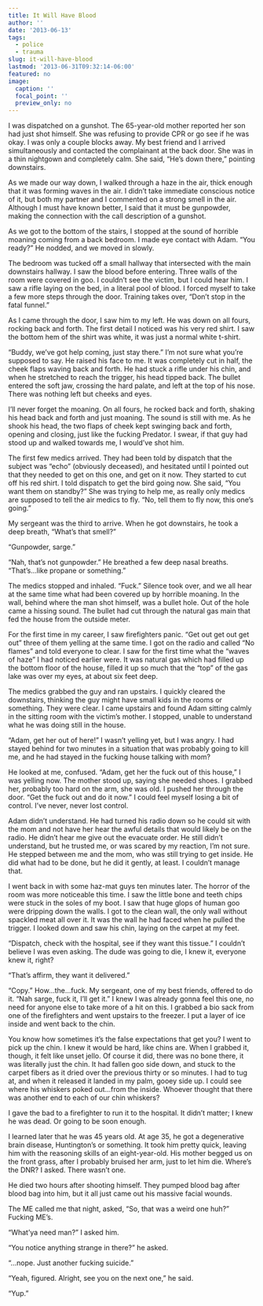 ```yaml
---
title: It Will Have Blood
author: ''
date: '2013-06-13'
tags:
  - police
  - trauma
slug: it-will-have-blood
lastmod: '2013-06-31T09:32:14-06:00'
featured: no
image:
  caption: ''
  focal_point: ''
  preview_only: no
---
```


I was dispatched on a gunshot. The 65-year-old mother reported her son had just shot himself. She was refusing to provide CPR or go see if he was okay. I was only a couple blocks away. My best friend and I arrived simultaneously and contacted the complainant at the back door. She was in a thin nightgown and completely calm. She said, "He's down there," pointing downstairs.

As we made our way down, I walked through a haze in the air, thick enough that it was forming waves in the air. I didn't take immediate conscious notice of it, but both my partner and I commented on a strong smell in the air. Although I must have known better, I said that it must be gunpowder, making the connection with the call description of a gunshot.

As we got to the bottom of the stairs, I stopped at the sound of horrible moaning coming from a back bedroom. I made eye contact with Adam. "You ready?" He nodded, and we moved in slowly.

The bedroom was tucked off a small hallway that intersected with the main downstairs hallway. I saw the blood before entering. Three walls of the room were covered in goo. I couldn't see the victim, but I could hear him. I saw a rifle laying on the bed, in a literal pool of blood. I forced myself to take a few more steps through the door. Training takes over, "Don't stop in the fatal funnel."

As I came through the door, I saw him to my left. He was down on all fours, rocking back and forth. The first detail I noticed was his very red shirt. I saw the bottom hem of the shirt was white, it was just a normal white t-shirt.

"Buddy, we've got help coming, just stay there." I'm not sure what you're supposed to say. He raised his face to me. It was completely cut in half, the cheek flaps waving back and forth. He had stuck a rifle under his chin, and when he stretched to reach the trigger, his head tipped back. The bullet entered the soft jaw, crossing the hard palate, and left at the top of his nose. There was nothing left but cheeks and eyes.

I'll never forget the moaning. On all fours, he rocked back and forth, shaking his head back and forth and just moaning. The sound is still with me. As he shook his head, the two flaps of cheek kept swinging back and forth, opening and closing, just like the fucking Predator. I swear, if that guy had stood up and walked towards me, I would've shot him.

The first few medics arrived. They had been told by dispatch that the subject was "echo" (obviously deceased), and hesitated until I pointed out that they needed to get on this one, and get on it now. They started to cut off his red shirt. I told dispatch to get the bird going now. She said, "You want them on standby?" She was trying to help me, as really only medics are supposed to tell the air medics to fly. "No, tell them to fly now, this one's going."

My sergeant was the third to arrive. When he got downstairs, he took a deep breath, "What's that smell?"

"Gunpowder, sarge."

"Nah, that's not gunpowder." He breathed a few deep nasal breaths. "That's...like propane or something."

The medics stopped and inhaled. "Fuck." Silence took over, and we all hear at the same time what had been covered up by horrible moaning. In the wall, behind where the man shot himself, was a bullet hole. Out of the hole came a hissing sound. The bullet had cut through the natural gas main that fed the house from the outside meter.

For the first time in my career, I saw firefighters panic. "Get out get out get out" three of them yelling at the same time. I got on the radio and called "No flames" and told everyone to clear. I saw for the first time what the "waves of haze" I had noticed earlier were. It was natural gas which had filled up the bottom floor of the house, filled it up so much that the "top" of the gas lake was over my eyes, at about six feet deep.

The medics grabbed the guy and ran upstairs. I quickly cleared the downstairs, thinking the guy might have small kids in the rooms or something. They were clear. I came upstairs and found Adam sitting calmly in the sitting room with the victim's mother. I stopped, unable to understand what he was doing still in the house.

"Adam, get her out of here!" I wasn't yelling yet, but I was angry. I had stayed behind for two minutes in a situation that was probably going to kill me, and he had stayed in the fucking house talking with mom?

He looked at me, confused. "Adam, get her the fuck out of this house," I was yelling now. The mother stood up, saying she needed shoes. I grabbed her, probably too hard on the arm, she was old. I pushed her through the door. "Get the fuck out and do it now." I could feel myself losing a bit of control. I've never, never lost control.

Adam didn't understand. He had turned his radio down so he could sit with the mom and not have her hear the awful details that would likely be on the radio. He didn't hear me give out the evacuate order. He still didn't understand, but he trusted me, or was scared by my reaction, I’m not sure. He stepped between me and the mom, who was still trying to get inside. He did what had to be done, but he did it gently, at least. I couldn't manage that.

I went back in with some haz-mat guys ten minutes later. The horror of the room was more noticeable this time. I saw the little bone and teeth chips were stuck in the soles of my boot. I saw that huge glops of human goo were dripping down the walls. I got to the clean wall, the only wall without spackled meat all over it. It was the wall he had faced when he pulled the trigger. I looked down and saw his chin, laying on the carpet at my feet.

"Dispatch, check with the hospital, see if they want this tissue." I couldn't believe I was even asking. The dude was going to die, I knew it, everyone knew it, right?

"That's affirm, they want it delivered."

"Copy." How...the...fuck. My sergeant, one of my best friends, offered to do it. "Nah sarge, fuck it, I'll get it." I knew I was already gonna feel this one, no need for anyone else to take more of a hit on this. I grabbed a bio sack from one of the firefighters and went upstairs to the freezer. I put a layer of ice inside and went back to the chin.

You know how sometimes it's the false expectations that get you? I went to pick up the chin. I knew it would be hard, like chins are. When I grabbed it, though, it felt like unset jello. Of course it did, there was no bone there, it was literally just the chin. It had fallen goo side down, and stuck to the carpet fibers as it dried over the previous thirty or so minutes. I had to tug at, and when it released it landed in my palm, gooey side up. I could see where his whiskers poked out...from the inside. Whoever thought that there was another end to each of our chin whiskers?

I gave the bad to a firefighter to run it to the hospital. It didn't matter; I knew he was dead. Or going to be soon enough.

I learned later that he was 45 years old. At age 35, he got a degenerative brain disease, Huntington's or something. It took him pretty quick, leaving him with the reasoning skills of an eight-year-old. His mother begged us on the front grass, after I probably bruised her arm, just to let him die. Where's the DNR? I asked. There wasn't one.

He died two hours after shooting himself. They pumped blood bag after blood bag into him, but it all just came out his massive facial wounds. 

The ME called me that night, asked, "So, that was a weird one huh?" Fucking ME's.

"What'ya need man?" I asked him.

"You notice anything strange in there?" he asked.

"...nope. Just another fucking suicide."

"Yeah, figured. Alright, see you on the next one," he said.

"Yup."
